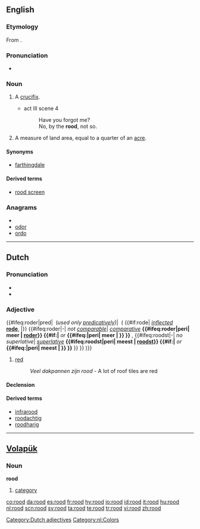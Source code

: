 ==English==

===Etymology===
From {{etyl|ang}} {{term|rod|rōd|lang=ang}}.

===Pronunciation===
* {{IPA|/ru:d/}}

===Noun===
{{en-noun}}

# {{archaic}} A [[crucifix]].
#* {{RQ:Shakespeare Hamlet}} act III scene 4
#*: Have you forgot me?
#*: No, by the '''rood''', not so.
# A measure of land area, equal to a quarter of an [[acre]].

====Synonyms====
* {{sense|quarter of an acre}} [[farthingdale]]

====Derived terms====
* [[rood screen]]

===Anagrams===
* {{alphagram|[[door#English|door]]}} 
* [[odor#English|odor]]
* [[ordo#English|ordo]]

----

==Dutch==
{{wikipedia|lang=nl}}

===Pronunciation===
* {{audio|Nl-rood.ogg|audio}}
* {{IPA|/rot/|lang=nl}}

===Adjective===
<!--
-->'''{{PAGENAME}}'''<!--
-->{{#ifeq:roder|pred|<!--
  -->&nbsp;(''used only [[predicative]]ly'')|<!--
  -->&nbsp;(<!--

  ====INFLECTED FORM====
  -->{{#if:rode|<!--
   -->''[[Appendix:Dutch_parts_of_speech#FAQ_about_the_so-called_"inflected_form"|inflected]]'' '''[[rode]]''',&nbsp;|}}<!--
  
  ====COMPARATIVE====
  -->{{#ifeq:roder|-|<!--
    -->''not [[Appendix:Glossary‎#comparable|comparable]]''|<!--
    -->''[[Appendix:Glossary#comparative|comparative]]'' '''<!--
	-->{{#ifeq:roder|peri|<!--
	  -->meer {{PAGENAME}}|<!--
	  --><span class="form-of comparative-form-of lang-nl">[[roder]]</span>}}<!--
	-->{{#if:|<!--
	  -->''' ''or'' '''<!--
	  -->{{#ifeq:|peri|<!--
	    -->meer {{PAGENAME}}|<!--
	    --><span class="form-of comparative-form-of lang-nl">[[]]</span>}}<!--
	  -->}}<!--
	-->'''<!--
    
    ====SUPERLATIVE====
    --><nowiki>,</nowiki> <!--
    -->{{#ifeq:roodst|-|<!--
      -->''no superlative''|<!--
      -->''[[Appendix:Glossary#superlative|superlative]]'' '''<!--
      -->{{#ifeq:roodst|peri|<!--
        -->meest {{PAGENAME}}|<!--
        --><span class="form-of superlative-form-of lang-nl">[[roodst]]</span>}}<!--
      -->{{#if:|<!--
        -->''' ''or'' '''<!--
        -->{{#ifeq:|peri|<!--
          -->meest {{PAGENAME}}|<!--
          --><span class="form-of superlative-form-of lang-nl">[[]]</span>}}<!--
        -->}}<!--
      -->'''<!--
      -->}}<!--
    
    -->}}<!--
  -->)}}<!--
-->[[Category:Dutch adjectives]]

# [[red]]
#: ''Veel dakpannen zijn rood'' - A lot of roof tiles are red

====Declension====
{{nl-decl-adj|rode}}

====Derived terms====
* [[infrarood]]
* [[roodachtig]]
* [[roodharig]]

[[Category:nl:Colors]]

----

==[[Volapük]]==

===Noun===
'''rood'''

# [[category]]

[[co:rood]]
[[da:rood]]
[[es:rood]]
[[fr:rood]]
[[hy:rood]]
[[io:rood]]
[[id:rood]]
[[it:rood]]
[[hu:rood]]
[[nl:rood]]
[[scn:rood]]
[[sv:rood]]
[[ta:rood]]
[[te:rood]]
[[tr:rood]]
[[vi:rood]]
[[zh:rood]]